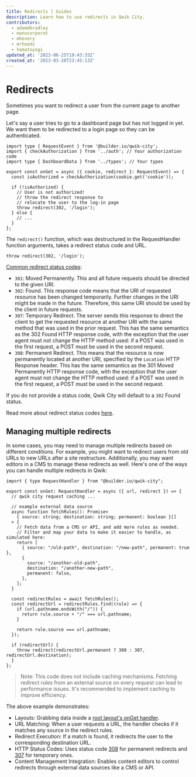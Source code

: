 ```yaml
---
title: Redirects | Guides
description: Learn how to use redirects in Qwik City.
contributors:
  - adamdbradley
  - manucorporat
  - mhevery
  - mrhoodz
  - hamatoyogi
updated_at: '2023-06-25T19:43:33Z'
created_at: '2023-03-20T23:45:13Z'
---
```


# Redirects

Sometimes you want to redirect a user from the current page to another page.

Let's say a user tries to go to a dashboard page but has not logged in yet. We want them to be redirected to a login page so they can be authenticated.

```tsx title="src/routes/dashboard.tsx"
import type { RequestEvent } from '@builder.io/qwik-city';
import { checkAuthorization } from '../auth'; // Your authorization code
import type { DashboardData } from '../types'; // Your types

export const onGet = async ({ cookie, redirect }: RequestEvent) => {
  const isAuthorized = checkAuthorization(cookie.get('cookie'));

  if (!isAuthorized) {
    // User is not authorized!
    // throw the redirect response to
    // relocate the user to the log-in page
    throw redirect(302, '/login');
  } else {
    // ...
  }
};
```

The `redirect()` function, which was destructured in the RequestHandler function arguments, takes a redirect status code and URL.

```tsx
throw redirect(302, '/login');
```

[Common redirect status codes](https://developer.mozilla.org/en-US/docs/Web/HTTP/Status#redirection_messages):

- `301`: Moved Permanently. This and all future requests should be directed to the given URI.
- `302`: Found. This response code means that the URI of requested resource has been changed temporarily. Further changes in the URI might be made in the future. Therefore, this same URI should be used by the client in future requests.
- `307`: Temporary Redirect. The server sends this response to direct the client to get the requested resource at another URI with the same method that was used in the prior request. This has the same semantics as the 302 Found HTTP response code, with the exception that the user agent must not change the HTTP method used: if a POST was used in the first request, a POST must be used in the second request.
- `308`: Permanent Redirect. This means that the resource is now permanently located at another URI, specified by the `Location` HTTP Response header. This has the same semantics as the 301 Moved Permanently HTTP response code, with the exception that the user agent must not change the HTTP method used: if a POST was used in the first request, a POST must be used in the second request.

If you do not provide a status code, Qwik City will default to a `302` Found status.

Read more about redirect status codes [here](https://developer.mozilla.org/en-US/docs/Web/HTTP/Status#redirection_messages).

## Managing multiple redirects

In some cases, you may need to manage multiple redirects based on different conditions. For example, you might want to redirect users from old URLs to new URLs after a site restructure. Additionally, you may want editors in a CMS to manage these redirects as well. Here's one of the ways you can handle multiple redirects in Qwik:

```tsx title="src/routes/layout.tsx"
import { type RequestHandler } from "@builder.io/qwik-city";

export const onGet: RequestHandler = async ({ url, redirect }) => {
  // qwik city request caching ...

  // example external data source
  async function fetchRules(): Promise<
    { source: string; destination: string; permanent: boolean }[]
  > {
    // Fetch data from a CMS or API, and add more rules as needed.
    // Filter and map your data to make it easier to handle, as simulated here:
    return [
      { source: "/old-path", destination: "/new-path", permanent: true },
      {
        source: "/another-old-path",
        destination: "/another-new-path",
        permanent: false,
      },
    ];
  }

  const redirectRules = await fetchRules();
  const redirectUrl = redirectRules.find((rule) => {
    if (url.pathname.endsWith("/")) {
      return rule.source + "/" === url.pathname;
    }

    return rule.source === url.pathname;
  });

  if (redirectUrl) {
    throw redirect(redirectUrl.permanent ? 308 : 307, redirectUrl.destination);
  }
};
```

> Note: This code does not include caching mechanisms. Fetching redirect rules from an external source on every request can lead to performance issues. It's recommended to implement caching to improve efficiency.

The above example demonstrates:

- Layouts: Grabbing data inside a [root layout's onGet handler](https://qwik.dev/docs/routing/#middleware-layouts).
- URL Matching: When a user requests a URL, the handler checks if it matches any source in the redirect rules.
- Redirect Execution: If a match is found, it redirects the user to the corresponding destination URL.
- HTTP Status Codes: Uses status code [308](https://developer.mozilla.org/en-US/docs/Web/HTTP/Status/308) for permanent redirects and [307](https://developer.mozilla.org/en-US/docs/Web/HTTP/Status/307) for temporary ones.
- Content Management Integration: Enables content editors to control redirects through external data sources like a CMS or API.

